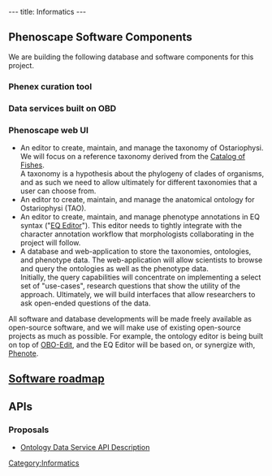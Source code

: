 ---
title: Informatics
---

==Phenoscape Software Components==

We are building the following database and software components for this project.

===Phenex curation tool===

===Data services built on OBD===

===Phenoscape web UI===

* An editor to create, maintain, and manage the taxonomy of Ostariophysi. We will focus on a reference taxonomy derived from the [http://www.calacademy.org/RESEARCH/ichthyology/catalog/fishcatsearch.html Catalog of Fishes].<br/>A taxonomy is a hypothesis about the phylogeny of clades of organisms, and as such we need to allow ultimately for different taxonomies that a user can choose from.
* An editor to create, maintain, and manage the anatomical ontology for Ostariophysi (TAO).
* An editor to create, maintain, and manage phenotype annotations in EQ syntax ("[[EQ Editor]]"). This editor needs to tightly integrate with the character annotation workflow that morphologists collaborating in the project will follow.
* A database and web-application to store the taxonomies, ontologies, and phenotype data. The web-application will allow scientists to browse and query the ontologies as well as the phenotype data.<br/>Initially, the query capabilities will concentrate on implementing a select set of "use-cases", research questions that show the utility of the approach. Ultimately, we will build interfaces that allow researchers to ask open-ended questions of the data.

All software and database developments will be made freely available as open-source software, and we will make use of existing open-source projects as much as possible. For example, the ontology editor is being built on top of [http://oboedit.org OBO-Edit], and the EQ Editor will be based on, or synergize with, [http://www.phenote.org Phenote].

==[[Software roadmap]]==

==APIs==

===Proposals===
* [[Ontology_Data_Service_API|Ontology Data Service API Description]]

[[Category:Informatics]]